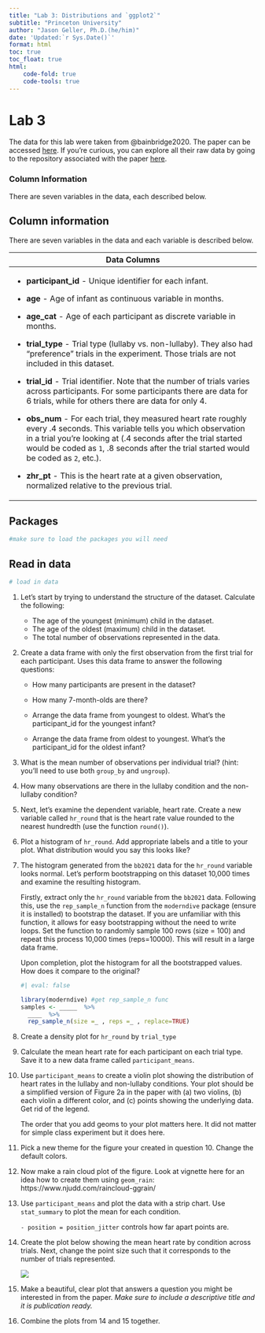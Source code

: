 ```yaml
---
title: "Lab 3: Distributions and `ggplot2`"
subtitle: "Princeton University"
author: "Jason Geller, Ph.D.(he/him)"
date: 'Updated:`r Sys.Date()`'
format: html
toc: true
toc_float: true
html:
    code-fold: true
    code-tools: true
---
```


# Lab 3

The data for this lab were taken from @bainbridge2020. The paper can be accessed [here](https://www.nature.com/articles/s41562-020-00963-z.epdf?sharing_token=jMnyW68w1ly_jP-7uAQkSNRgN0jAjWel9jnR3ZoTv0MCXZ4r7jrUALP4MF0GLxgMsZKEaFOrpxew-I7taYTt0yYa41WX3rCZIACffMyBDz-5K7wJceE9lopzU0bffcHEIKaH5l_LxD5aPdg99A8STR1rqgOzBjKjgcxkg6zsKeA%3D). If you’re curious, you can explore all their raw data by going to the repository associated with the paper [here](<insert link>).

### Column Information

There are seven variables in the data, each described below. 


## Column information

There are seven variables in the data and each variable is described below. 

+-----------------------------------------------------------------------------------------------------------------------------------------------------------------------------------------------------------------------------------------------------------------------------------------+
| Data Columns                                                                                                                                                                                                                                                                            |
+=========================================================================================================================================================================================================================================================================================+
| -   **participant_id** - Unique identifier for each infant.                                                                                                                                                                                                                             |
|                                                                                                                                                                                                                                                                                         |
| -   **age** - Age of infant as continuous variable in months.                                                                                                                                                                                                                           |
|                                                                                                                                                                                                                                                                                         |
| -   **age_cat** - Age of each participant as discrete variable in months.                                                                                                                                                                                                               |
|                                                                                                                                                                                                                                                                                         |
| -   **trial_type** - Trial type (lullaby vs. non-lullaby). They also had "preference" trials in the experiment. Those trials are not included in this dataset.                                                                                                                          |
|                                                                                                                                                                                                                                                                                         |
| -   **trial_id** - Trial identifier. Note that the number of trials varies across participants. For some participants there are data for 6 trials, while for others there are data for only 4.                                                                                          |
|                                                                                                                                                                                                                                                                                         |
| -   **obs_num** - For each trial, they measured heart rate roughly every .4 seconds. This variable tells you which observation in a trial you're looking at (.4 seconds after the trial started would be coded as `1`, .8 seconds after the trial started would be coded as `2`, etc.). |
|                                                                                                                                                                                                                                                                                         |
| -   **zhr_pt** - This is the heart rate at a given observation, normalized relative to the previous trial.                                                                                                                                                                              |
+-----------------------------------------------------------------------------------------------------------------------------------------------------------------------------------------------------------------------------------------------------------------------------------------+

## Packages

```r
#make sure to load the packages you will need

```

## Read in data

```r

# load in data
```

1.  Let's start by trying to understand the structure of the dataset. Calculate the following:\

    -   The age of the youngest (minimum) child in the dataset.\
    -   The age of the oldest (maximum) child in the dataset.\
    -   The total number of observations represented in the data.

2.  Create a data frame with only the first observation from the first trial for each participant. Uses this data frame to answer the following questions:\

    -   How many participants are present in the dataset?\

    -   How many 7-month-olds are there?\

    -   Arrange the data frame from youngest to oldest. What's the participant_id for the youngest infant?\

    -   Arrange the data frame from oldest to youngest. What's the participant_id for the oldest infant?

3.  What is the mean number of observations per individual trial? (hint: you'll need to use both `group_by` and `ungroup`).

4.  How many observations are there in the lullaby condition and the non-lullaby condition?

5.  Next, let's examine the dependent variable, heart rate. Create a new variable called `hr_round` that is the heart rate value rounded to the nearest hundredth (use the function `round()`).

6.  Plot a histogram of `hr_round`. Add appropriate labels and a title to your plot. What distribution would you say this looks like?

7.  The histogram generated from the `bb2021` data for the `hr_round` variable looks normal. Let's perform bootstrapping on this dataset 10,000 times and examine the resulting histogram.

    Firstly, extract only the `hr_round` variable from the `bb2021` data. Following this, use the `rep_sample_n` function from the `moderndive` package (ensure it is installed) to bootstrap the dataset. If you are unfamiliar with this function, it allows for easy bootstrapping without the need to write loops. Set the function to randomly sample 100 rows (size = 100) and repeat this process 10,000 times (reps=10000). This will result in a large data frame.

    Upon completion, plot the histogram for all the bootstrapped values. How does it compare to the original?

    ```r
    #| eval: false

    library(moderndive) #get rep_sample_n func
    samples <- _____  %>% 
      ____  %>%
      rep_sample_n(size =_ , reps =_ , replace=TRUE) 
    ```

8.  Create a density plot for `hr_round` by `trial_type`

9.  Calculate the mean heart rate for each participant on each trial type. Save it to a new data frame called `participant_means`.

10. Use `participant_means` to create a violin plot showing the distribution of heart rates in the lullaby and non-lullaby conditions. Your plot should be a simplified version of Figure 2a in the paper with (a) two violins, (b) each violin a different color, and (c) points showing the underlying data. Get rid of the legend.

    ::: callout-tip
    The order that you add geoms to your plot matters here. It did not matter for simple class experiment but it does here.
    :::

11. Pick a new theme for the figure your created in question 10. Change the default colors.

12. Now make a rain cloud plot of the figure. Look at vignette here for an idea how to create them using `geom_rain`: https://www.njudd.com/raincloud-ggrain/

13. Use `participant_means` and plot the data with a strip chart. Use `stat_summary` to plot the mean for each condition.

    ::: callout-tip
    `- position = position_jitter` controls how far apart points are.
    :::

14. Create the plot below showing the mean heart rate by condition across trials. Next, change the point size such that it corresponds to the number of trials represented.

    ![](ggplot_fig.png)

15. Make a beautiful, clear plot that answers a question you might be interested in from the paper. *Make sure to include a descriptive title and it is publication ready.*

16. Combine the plots from 14 and 15 together.
